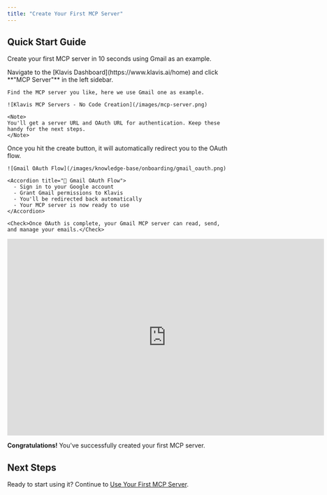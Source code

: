 ```yaml
---
title: "Create Your First MCP Server"
---
```


## Quick Start Guide

Create your first MCP server in 10 seconds using Gmail as an example.

<Steps>
  <Step title="Create from Klavis Dashboard">
    Navigate to the [Klavis Dashboard](https://www.klavis.ai/home) and click **"MCP Server"** in the left sidebar.
    
    Find the MCP server you like, here we use Gmail one as example.
    
    ![Klavis MCP Servers - No Code Creation](/images/mcp-server.png)
    
    <Note>
    You'll get a server URL and OAuth URL for authentication. Keep these handy for the next steps.
    </Note>
  </Step>

  <Step title="Complete OAuth Authentication">
    Once you hit the create button, it will automatically redirect you to the OAuth flow.
    
    ![Gmail OAuth Flow](/images/knowledge-base/onboarding/gmail_oauth.png)
    
    <Accordion title="🔐 Gmail OAuth Flow">
      - Sign in to your Google account
      - Grant Gmail permissions to Klavis
      - You'll be redirected back automatically
      - Your MCP server is now ready to use
    </Accordion>
    
    <Check>Once OAuth is complete, your Gmail MCP server can read, send, and manage your emails.</Check>
  </Step>
</Steps>

<iframe
  width="725"
  height="450"
  src="https://www.youtube.com/embed/njV6yg8I7uo"
  title="YouTube video player"
  frameBorder="0"
  allow="accelerometer; autoplay; clipboard-write; encrypted-media; gyroscope; picture-in-picture; web-share"
  allowFullScreen
></iframe>

<Check>**Congratulations!** You've successfully created your first MCP server.</Check>

## Next Steps
Ready to start using it? Continue to [Use Your First MCP Server](/knowledge-base/onboarding/use-your-first-mcp-server).
